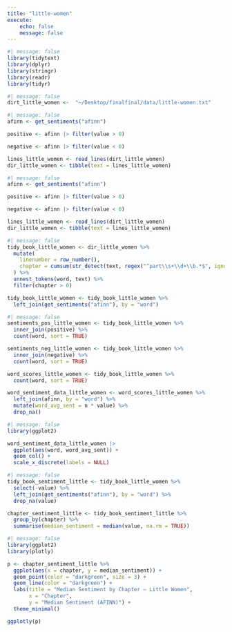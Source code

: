 ```yaml
---
title: "little-women"
execute:
    echo: false
    message: false
---
```


```r
#| message: false
library(tidytext)
library(dplyr)
library(stringr)
library(readr)
library(tidyr)
```
```r
#| message: false
dirt_little_women <-  "~/Desktop/finalfinal/data/little-women.txt"
```

```r
#| message: false
afinn <- get_sentiments("afinn")

positive <- afinn |> filter(value > 0)

negative <- afinn |> filter(value < 0)

lines_little_women <- read_lines(dirt_little_women)
dir_little_women <- tibble(text = lines_little_women)
```

```r
#| message: false
afinn <- get_sentiments("afinn")

positive <- afinn |> filter(value > 0)

negative <- afinn |> filter(value < 0)

lines_little_women <- read_lines(dirt_little_women)
dir_little_women <- tibble(text = lines_little_women)
```

```r
#| message: false
tidy_book_little_women <- dir_little_women %>%
  mutate(
    linenumber = row_number(),
    chapter = cumsum(str_detect(text, regex("^part\\s+\\d+\\b.*$", ignore_case = TRUE)))
  ) %>%
  unnest_tokens(word, text) %>%
  filter(chapter > 0) 

tidy_book_little_women <- tidy_book_little_women %>%
  left_join(get_sentiments("afinn"), by = "word")
```


```r
#| message: false
sentiments_pos_little_women <- tidy_book_little_women %>%
  inner_join(positive) %>%
  count(word, sort = TRUE)

sentiments_neg_little_women <- tidy_book_little_women %>%
  inner_join(negative) %>%
  count(word, sort = TRUE)

word_scores_little_women <- tidy_book_little_women %>%
  count(word, sort = TRUE)

word_sentiment_data_little_women <- word_scores_little_women %>%
  left_join(afinn, by = "word") %>%
  mutate(word_avg_sent = n * value) %>%
  drop_na()
```


```r
#| message: false
library(ggplot2)

word_sentiment_data_little_women |> 
  ggplot(aes(word, word_avg_sent)) + 
  geom_col() + 
  scale_x_discrete(labels = NULL)
```

```r
#| message: false
tidy_book_sentiment_little <- tidy_book_little_women %>%
  select(-value) %>%
  left_join(get_sentiments("afinn"), by = "word") %>%
  drop_na(value)

chapter_sentiment_little <- tidy_book_sentiment_little %>%
  group_by(chapter) %>%
  summarise(median_sentiment = median(value, na.rm = TRUE))
```

```r
#| message: false
library(ggplot2)
library(plotly)

p <- chapter_sentiment_little %>%
  ggplot(aes(x = chapter, y = median_sentiment)) +
  geom_point(color = "darkgreen", size = 3) +
  geom_line(color = "darkgreen") +
  labs(title = "Median Sentiment by Chapter – Little Women",
       x = "Chapter",
       y = "Median Sentiment (AFINN)") +
  theme_minimal()

ggplotly(p)
```

